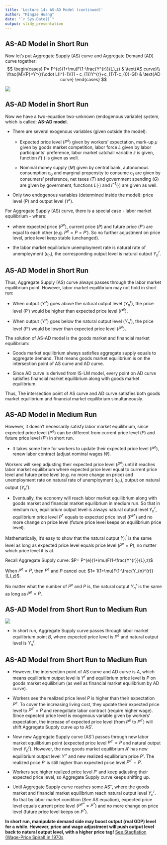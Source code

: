 ```yaml
---
title: 'Lecture 14: AS-AD Model (continued)'
author: "Mingze Huang"
date: "`r Sys.Date()`"
output: slidy_presentation
---
```


## AS-AD Model in Short Run

Now let's put Aggregate Supply (AS) curve and Aggregate Demand (AD) curve together:
$$
\begin{cases}
P= P^{e}(1+\mu)F(1-\frac{Y^{r}}{L},z) & \text{AS curve}\\
\frac{M}{P}=Y^{r}\cdot L(I^{-1}((1 - c_{1})Y^{r}+c_{1}T-c_{0}-G)) & \text{AD curve}
\end{cases}
$$

![](ASAD.png)

## AS-AD Model in Short Run

Now we have a two-equation two-unknown (endogenous variable) system, which is called: **AS-AD model**.

- There are several exogenous variables (given outside the model):

    - Expected price level ($P^{e}$) given by workers' expectation, mark-up $\mu$ given by goods market competition, labor force $L$ given by labor participants' preference, labor market catchall variable $z$ is given, function $F(\cdot)$ is given as well.
    
    - Nominal money supply ($M$) given by central bank, autonomous consumption $c_{0}$ and marginal propensity to consume $c_{1}$ are given by consumers' preference, net taxes ($T$) and government spending ($G$) are given by government, functions $L(\cdot)$ and $I^{-1}(\cdot)$ are given as well.
    
- Only two endogenous variables (determined inside the model): price level ($P$) and output level ($Y^{r}$).

For Aggregate Supply (AS) curve, there is a special case - labor market equilibrium - where:

  - where expected price ($P^{e}$), current price ($P$) and future price ($P'$) are equal to each other (e.g. $P^{e}=P=P'$). So no further adjustment on price level, price level keep stable (unchanged).
  
  - the labor market equilibrium unemployment rate is natural rate of unemployment ($u_{n}$), the corresponding output level is natural output $Y_{n}^{r}$.
  
## AS-AD Model in Short Run
  
Thus, Aggregate Supply (AS) curve always passes through the labor market equilibrium point. However, labor market equilibrium may not hold in short run:

  - When output ($Y'^{r}$) goes above the natural output level ($Y_{n}^{r}$),  the price level ($P'$) would be higher than expected price level ($P^{e}$).
  
  - When output ($Y'^{r}$) goes below the natural output level ($Y_{n}^{r}$),  the price level ($P'$) would be lower than expected price level ($P^{e}$).
  
The solution of AS-AD model is the goods market and financial market equilibrium:

  - Goods market equilibrium always satisfies aggregate supply equals to aggregate demand. That means goods market equilibrium is on the intersection point of AS curve and AD curve.
  
  - Since AD curve is derived from IS-LM model, every point on AD curve satisfies financial market equilibrium along with goods market equilibrium.
  
Thus, The intersection point of AS curve and AD curve satisfies both goods market equilibrium and financial market equilibrium simultaneously. 

## AS-AD Model in Medium Run

However, it doesn't necessarily satisfy labor market equilibrium, since expected price level ($P^{e}$) can be different from current price level ($P$) and future price level ($P'$) in short run.

  - It takes some time for workers to update their expected price level ($P^{e}$), renew labor contract (adjust nominal wages $W$).
  
Workers will keep adjusting their expected price level ($P^{e}$) until it reaches labor market equilibrium where expected price level equal to current price level and future price level (e.g. no more change on price) and unemployment rate on natural rate of unemployment ($u_{n}$), output on natural output ($Y_{n}^{r}$).

  - Eventually, the economy will reach labor market equilibrium along with goods market and financial market equilibrium in medium run. So that in medium run, equilibrium output level is always natural output level $Y_{n}^{r}$, equilibrium price level $P^*$ equals to expected price level ($P^{e*}$) and no more change on price level (future price level keeps on equilibrium price level).
  
Mathematically, it's easy to show that the natural output $Y_{n}^{r}$ is the same level as long as expected price level equals price level ($P^{e}=P$), no matter which price level it is at.

Recall Aggregate Supply curve: $P= P^{e}(1+\mu)F(1-\frac{Y^{r}}{L},z)$

When $P^{e}=P$, then $P^{e}$ and $P$ cancel out: $1= 1(1+\mu)F(1-\frac{Y_{n}^{r}}{L},z)$.

No matter what the number of $P^{e}$ and $P$ is, the natural output $Y_{n}^{r}$ is the same as long as $P^{e}=P$.

## AS-AD Model from Short Run to Medium Run

![](ASADmid.png)

  - In short run, Aggregate Supply curve passes through labor market equilibrium point $B$, where expected price level is $P^{e}$ and natural output level is $Y_{n}^{r}$.
  
## AS-AD Model from Short Run to Medium Run

  - However, the intersection point of AS curve and AD curve is $A$, which means equilibrium output level is $Y^{r}$ and equilibrium price level is $P$ on goods market equilibrium (as well as financial market equilibrium by AD curve).

  - Workers see the realized price level $P$ is higher than their expectation $P^{e}$. To cover the increasing living cost, they update their expected price level to $P^{e'}=P$ and renegotiate labor contract (require higher wage). Since expected price level is exogenous variable given by workers' expectation, the increase of expected price level (from $P^{e}$ to $P^{e'}$) will shift Aggregate Supply curve up to AS'.
  
  - Now new Aggregate Supply curve (AS') passes through new labor market equilibrium point (expected price level $P^{e'}=P$ and natural output level $Y_{n}^{r}$). However, the new goods market equilibrium $A'$ has new equilibrium output level $Y'^{r}$ and new realized equilibrium price $P'$. The realized price $P'$ is still higher than expected price level $P^{e'}=P$.
  
  - Workers see higher realized price level $P'$ and keep adjusting their expected price level, so Aggregate Supply curve keeps shifting up.
  
  - Until Aggregate Supply curve reaches some AS'', where the goods market and financial market equilibrium reach natural output level $Y_{n}^{r}$. So that by labor market condition (See AS equation), expected price level equals current price level ($P^{e*}=P^{*}$) and no more change on price level (future price level keeps on $P^*$).


**In short run, manipulate demand side may boost output (real GDP) level for a while. However, price and wage adjustment will push output level back to natural output level, with a higher price tag!** [See Stagflation (Wage-Price Spiral) in 1970s](https://kansaspublicradio.org/npr-news/think-inflation-bad-now-lets-take-step-back-1970s)

